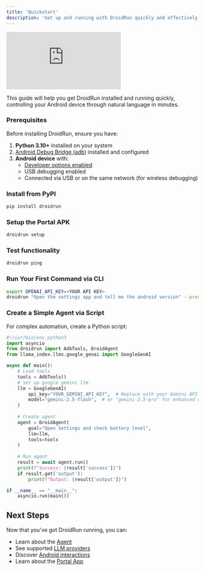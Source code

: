 ```yaml
---
title: 'Quickstart'
description: 'Get up and running with DroidRun quickly and effectively'
---
```


<iframe
  className="w-full aspect-video rounded-xl"
  src="https://www.youtube.com/embed/4WT7FXJah2I"
  title="YouTube video player"
  frameBorder="0"
  allow="accelerometer; autoplay; clipboard-write; encrypted-media; gyroscope; picture-in-picture"
  allowFullScreen
></iframe>

This guide will help you get DroidRun installed and running quickly, controlling your Android device through natural language in minutes.

### Prerequisites

Before installing DroidRun, ensure you have:

1. **Python 3.10+** installed on your system
2. [Android Debug Bridge (adb)](https://developer.android.com/studio/releases/platform-tools) installed and configured
3. **Android device** with:
   - [Developer options enabled](https://developer.android.com/studio/debug/dev-options)
   - USB debugging enabled
   - Connected via USB or on the same network (for wireless debugging)

### Install from PyPI
```bash
pip install droidrun
```

### Setup the Portal APK
```bash
droidrun setup
```

### Test functionality
```bash
droidrun ping
```

### Run Your First Command via CLI

```bash
export OPENAI_API_KEY=<YOUR API KEY>
droidrun "Open the settings app and tell me the android version" --provider OpenAI --model gpt-4o
```

### Create a Simple Agent via Script

For complex automation, create a Python script:

```python
#!/usr/bin/env python3
import asyncio
from droidrun import AdbTools, DroidAgent
from llama_index.llms.google_genai import GoogleGenAI

async def main():
    # Load tools
    tools = AdbTools()
    # set up google gemini llm
    llm = GoogleGenAI(
        api_key="YOUR_GEMINI_API_KEY",  # Replace with your Gemini API key
        model="gemini-2.5-flash",  # or "gemini-2.5-pro" for enhanced reasoning
    )
    
    # Create agent
    agent = DroidAgent(
        goal="Open Settings and check battery level",
        llm=llm,
        tools=tools
    )
    
    # Run agent
    result = await agent.run()
    print(f"Success: {result['success']}")
    if result.get('output'):
        print(f"Output: {result['output']}")

if __name__ == "__main__":
    asyncio.run(main())
```


## Next Steps

Now that you've got DroidRun running, you can:

- Learn about the [Agent](/v3/concepts/agent)
- See supported [LLM providers](/v3/concepts/models)
- Discover [Android interactions](/v3/concepts/android-control)
- Learn about the [Portal App](/v3/concepts/portal-app) 